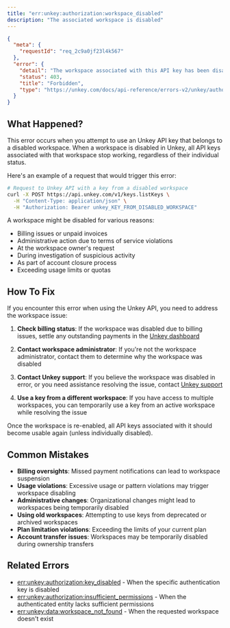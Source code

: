 ```yaml
---
title: "err:unkey:authorization:workspace_disabled"
description: "The associated workspace is disabled"
---
```



```json Example
{
  "meta": {
    "requestId": "req_2c9a0jf23l4k567"
  },
  "error": {
    "detail": "The workspace associated with this API key has been disabled",
    "status": 403,
    "title": "Forbidden",
    "type": "https://unkey.com/docs/api-reference/errors-v2/unkey/authorization/workspace_disabled"
  }
}
```

## What Happened?

This error occurs when you attempt to use an Unkey API key that belongs to a disabled workspace. When a workspace is disabled in Unkey, all API keys associated with that workspace stop working, regardless of their individual status.

Here's an example of a request that would trigger this error:

```bash
# Request to Unkey API with a key from a disabled workspace
curl -X POST https://api.unkey.com/v1/keys.listKeys \
  -H "Content-Type: application/json" \
  -H "Authorization: Bearer unkey_KEY_FROM_DISABLED_WORKSPACE"
```

A workspace might be disabled for various reasons:
- Billing issues or unpaid invoices
- Administrative action due to terms of service violations
- At the workspace owner's request
- During investigation of suspicious activity
- As part of account closure process
- Exceeding usage limits or quotas

## How To Fix

If you encounter this error when using the Unkey API, you need to address the workspace issue:

1. **Check billing status**: If the workspace was disabled due to billing issues, settle any outstanding payments in the [Unkey dashboard](https://app.unkey.com/settings/billing)

2. **Contact workspace administrator**: If you're not the workspace administrator, contact them to determine why the workspace was disabled

3. **Contact Unkey support**: If you believe the workspace was disabled in error, or you need assistance resolving the issue, contact [Unkey support](mailto:support@unkey.dev)

4. **Use a key from a different workspace**: If you have access to multiple workspaces, you can temporarily use a key from an active workspace while resolving the issue

Once the workspace is re-enabled, all API keys associated with it should become usable again (unless individually disabled).

## Common Mistakes

- **Billing oversights**: Missed payment notifications can lead to workspace suspension
- **Usage violations**: Excessive usage or pattern violations may trigger workspace disabling
- **Administrative changes**: Organizational changes might lead to workspaces being temporarily disabled
- **Using old workspaces**: Attempting to use keys from deprecated or archived workspaces
- **Plan limitation violations**: Exceeding the limits of your current plan
- **Account transfer issues**: Workspaces may be temporarily disabled during ownership transfers

## Related Errors
- [err:unkey:authorization:key_disabled](./key_disabled) - When the specific authentication key is disabled
- [err:unkey:authorization:insufficient_permissions](./insufficient_permissions) - When the authenticated entity lacks sufficient permissions
- [err:unkey:data:workspace_not_found](../data/workspace_not_found) - When the requested workspace doesn't exist
